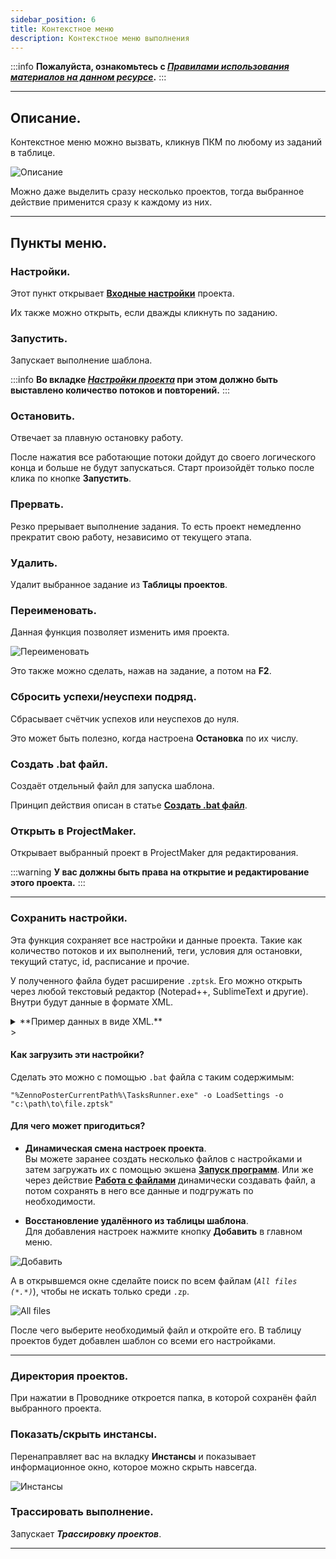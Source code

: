 ```yaml
---
sidebar_position: 6
title: Контекстное меню
description: Контекстное меню выполнения
---  
```

:::info **Пожалуйста, ознакомьтесь с [*Правилами использования материалов на данном ресурсе*](../Disclaimer).**
:::
_______________________________________________  
## Описание.
Контекстное меню можно вызвать, кликнув ПКМ по любому из заданий в таблице.  

![Описание](./assets/Context_menu/Context_menu_pic1.png)  

Можно даже выделить сразу несколько проектов, тогда выбранное действие применится сразу к каждому из них.  
_______________________________________________
## Пункты меню.  
### Настройки.  
Этот пункт открывает [**Входные настройки**](../Project%20Editor/Project/InputSetting) проекта.  

Их также можно открыть, если дважды кликнуть по заданию.  

### Запустить.  
Запускает выполнение шаблона.  

:::info **Во вкладке [*Настройки проекта*](../Project%20Editor/Static%20Block%20Panel/ProjectSettings) при этом должно быть выставлено количество потоков и повторений.**
:::
  
### Остановить.  
Отвечает за плавную остановку работу.  

После нажатия все работающие потоки дойдут до своего логического конца и больше не будут запускаться. Старт произойдёт только после клика по кнопке **Запустить**.  

### Прервать.  
Резко прерывает выполнение задания. То есть проект немедленно прекратит свою работу, независимо от текущего этапа.  

### Удалить.
Удалит выбранное задание из **Таблицы проектов**.  

### Переименовать.  
Данная функция позволяет изменить имя проекта.  

![Переименовать](./assets/Context_menu/Context_menu_pic5.png)

Это также можно сделать, нажав на задание, а потом на **F2**.  

### Сбросить успехи/неуспехи подряд.  
Сбрасывает счётчик успехов или неуспехов до нуля.  

Это может быть полезно, когда настроена **Остановка** по их числу.

### Создать .bat файл.  
Создаёт отдельный файл для запуска шаблона.  

Принцип действия описан в статье [**Создать .bat файл**](./BatFile).  

### Открыть в ProjectMaker.  
Открывает выбранный проект в ProjectMaker для редактирования.  

:::warning **У вас должны быть права на открытие и редактирование этого проекта.**
:::  
_______________________________________________
### Сохранить настройки.  
Эта функция сохраняет все настройки и данные проекта. Такие как количество потоков и их выполнений, теги, условия для остановки, текущий статус, id, расписание и прочие.  

У полученного файла будет расширение `.zptsk`. Его можно открыть через любой текстовый редактор (Notepad++, SublimeText и другие). Внутри будут данные в формате XML.  

<details>
<summary>**Пример данных в виде XML.**</summary>
<!--All you need is a blank line-->
```xml
     <Id>e6a601d1-fd0e-4198-a667-80614726186f</Id>
  <Name>ProjectZ</Name>
  <IsNewbie>True</IsNewbie>
  <IsEnable>True</IsEnable>
  <CreateTime>08/08/2021 12:14:32</CreateTime>
  <SettingsType>InputSettings</SettingsType>
  <BrowserType></BrowserType>
  <FilterLogSettings></FilterLogSettings>
  <ShowAutoFilterRow>False</ShowAutoFilterRow>
  <ExecutionSettings>
    <Id>552d0abb-9629-4521-a960-c11ac9274676</Id>
    <LimitOfThreads>1</LimitOfThreads>
    <MaxAllowOfThreads>0</MaxAllowOfThreads>
    <DoneSuccessfully>1</DoneSuccessfully>
    <DoneAll>1</DoneAll>
    <NumberOfTries>0</NumberOfTries>
    <LastNumberOfTries>1</LastNumberOfTries>
    <Priority>100000</Priority>
    <Proxy>UseProxyWithoutRemove</Proxy>
    <Status>Complete</Status>
    <ProxyLabels></ProxyLabels>
    <ShouldBeExecutedRandomly>False</ShouldBeExecutedRandomly>
    <GroupLabels>sometag</GroupLabels>
    <GroupStates>Выполнены</GroupStates>
    <MaxNumOfSuccessStop>1024</MaxNumOfSuccessStop>
    <Timeout>-1</Timeout>
    <MaxNumOfFailStop>128</MaxNumOfFailStop>
    <NumOfFailStop>0</NumOfFailStop>
    <ShowTask>False</ShowTask>
    <TraceTask>False</TraceTask>
    <PerformBadEndOnInterrupt>True</PerformBadEndOnInterrupt>
  </ExecutionSettings>
  <Scheduler7Settings>
    <Id>e6a601d1-fd0e-4198-a667-80614726186f</Id>
    <IsActive>False</IsActive>
    <ExecutePeriod>EveryDay</ExecutePeriod>
    <StartDateType>Immediately</StartDateType>
    <AttemptsRange>12</AttemptsRange>
    <IsClearSuccess>False</IsClearSuccess>
    <Intervals>09:00 - 17:00</Intervals>
    <StopExecutionOutsideOfIntervals>True</StopExecutionOutsideOfIntervals>
    <RepeatType>Continued</RepeatType>
    <EndDateType>Count</EndDateType>
    <RepeatCountTotalRange>525252</RepeatCountTotalRange>
    <LastScheduleTime></LastScheduleTime>
    <NextScheduleTime></NextScheduleTime>
    <TaskName>ProjectZ</TaskName>
    <GroupName></GroupName>
    <IsOneTimeRunning>False</IsOneTimeRunning>
    <IsTaskRunning>False</IsTaskRunning>
  </Scheduler7Settings>
  <Project>
    <ProjectFileLocation>C:\ProjectZ.zp</ProjectFileLocation>
    <ProjectType>Assembly</ProjectType>
  </Project>
  <SchedulerSettings>
    <Id>4095f5b5-141f-43a1-888e-fa809fe3404d</Id>
    <StartDate>08/08/2021 12:14:00</StartDate>
    <SchedulerOnDate>01/01/0001 00:00:00</SchedulerOnDate>
    <EndDate>08/08/2022 12:14:00</EndDate>
    <RepetitionCount>1</RepetitionCount>
    <ScheduleType>EveryMinutes</ScheduleType>
    <RepeatType>FinishAfter</RepeatType>
    <ActivateTime>01/01/0001 00:00:00</ActivateTime>
    <ActivateWorkTime>01/01/0001 00:00:00</ActivateWorkTime>
    <IsActive>False</IsActive>
    <NumberOfTries>0</NumberOfTries>
    <Minutes>1</Minutes>
    <Days>1</Days>
    <LastScheduleDate>01/01/0001 00:00:00</LastScheduleDate>
    <NextScheduleDate>null</NextScheduleDate>
    <IsClearSuccess>False</IsClearSuccess>
    <GroupName></GroupName>
  </SchedulerSettings>
  <PurchaseState>None</PurchaseState>
  ```
</details>
> 

#### Как загрузить эти настройки?  
Сделать это можно с помощью `.bat` файла с таким содержимым:  

`"%ZennoPosterCurrentPath%\TasksRunner.exe" -o LoadSettings -o "c:\path\to\file.zptsk"`  

#### Для чего может пригодиться?  
- **Динамическая смена настроек проекта**.  
Вы можете заранее создать несколько файлов с настройками и затем загружать их с помощью экшена [**Запуск программ**](../Project%20Editor/CustomCode/RunningPrograms). Или же через действие [**Работа с файлами**](../Android/ProLite/Files) динамически создавать файл, а потом сохранять в него все данные и подгружать по необходимости.  

- **Восстановление удалённого из таблицы шаблона**.   
Для добавления настроек нажмите кнопку **Добавить** в главном меню.  

![Добавить](./assets/Context_menu/Context_menu_pic2.png)  

А в открывшемся окне сделайте поиск по всем файлам (*`All files (*.*)`*), чтобы не искать только среди `.zp`.  

![All files](./assets/Context_menu/Context_menu_pic3.png)  

После чего выберите необходимый файл и откройте его. В таблицу проектов будет добавлен шаблон со всеми его настройками.  
_______________________________________________
### Директория проектов.  
При нажатии в Проводнике откроется папка, в которой сохранён файл выбранного проекта.  

### Показать/скрыть инстансы.
Перенаправляет вас на вкладку **Инстансы** и показывает информационное окно, которое можно скрыть навсегда.  

![Инстансы](./assets/Context_menu/Context_menu_pic4.png) 

### Трассировать выполнение.  
Запускает ***Трассировку проектов***.
_______________________________________________